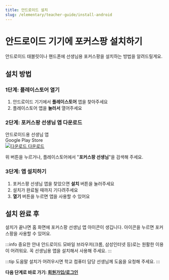 ```yaml
---
title: 안드로이드 설치
slug: /elementary/teacher-guide/install-android
---
```


# 안드로이드 기기에 포커스팡 설치하기

안드로이드 태블릿이나 핸드폰에 선생님용 포커스팡을 설치하는 방법을 알려드릴게요.

## 설치 방법

### 1단계: 플레이스토어 열기

1. 안드로이드 기기에서 **플레이스토어** 앱을 찾아주세요
2. 플레이스토어 앱을 **눌러서** 열어주세요

### 2단계: 포커스팡 선생님 앱 다운로드

<div class="fp-download-container fp-download-green">
  <div>
    <div class="fp-download-title">안드로이드용 선생님 앱</div>
    <div class="fp-download-desc">Google Play Store</div>
  </div>
  <a
    class="fp-download-button"
    href="https://play.google.com/store/apps/details?id=com.focuspang.teacher"
  >
    <img
      class="fp-download-icon"
      src="/img/download-white-icon.svg"
      alt="다운로드"
    />
    다운로드
  </a>
</div>

위 버튼을 누르거나, 플레이스토어에서 "**포커스팡 선생님**"을 검색해 주세요.

### 3단계: 앱 설치하기

1. 포커스팡 선생님 앱을 찾았으면 **설치** 버튼을 눌러주세요
2. 설치가 완료될 때까지 기다려주세요
3. **열기** 버튼을 누르면 앱을 사용할 수 있어요

## 설치 완료 후

설치가 끝나면 홈 화면에 포커스팡 선생님 앱 아이콘이 생깁니다.
아이콘을 누르면 포커스팡을 사용할 수 있어요.

:::info 중요한 안내
안드로이드 모바일 브라우저(크롬, 삼성인터넷 등)로는 원활한 이용이 어려워요.
꼭 선생님용 앱을 설치해서 사용해 주세요.
:::

:::tip 도움말
설치가 어려우시면 학교 컴퓨터 담당 선생님께 도움을 요청해 주세요.
:::

**다음 단계로 바로 가기: [회원가입/로그인](/docs/elementary/teacher-guide/login)**

